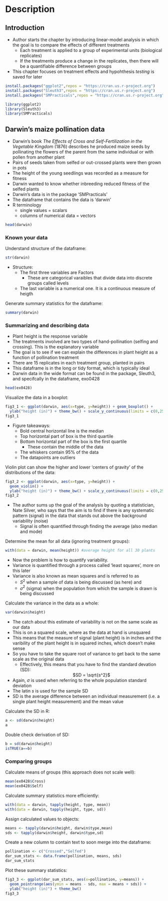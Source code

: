 # Description

## Introduction 
- Author starts the chapter by introducing linear-model analysis in which the goal is to compare the effects of different treatments 
  - Each treatment is applied to a group of experimental units (biological replicates) 
  - If the treatments produce a change in the replicates, then there will be a quantifiable difference between groups 
- This chapter focuses on treatment effects and hypohthesis *testing* is saved for later 

```r
install.packages("ggplot2",repos = "https://cran.us.r-project.org")
install.packages("Sleuth3",repos = "https://cran.us.r-project.org")
install.packages("SMPracticals",repos = "https://cran.us.r-project.org")
```

```r
library(ggplot2)
library(Sleuth3)
library(SMPracticals)
```

## Darwin's maize pollination data 
- Darwin's book *The Effects of Cross and Self-Fertilization in the Vegetable Kingdom* (1876) describes he produced maize seeds by pollinating the flowers of the parent from the same individual or with pollen from another plant 
- Pairs of seeds taken from selfed or out-crossed plants were then grown in pots 
- The height of the young seedlings was recorded as a measure for fitness 
- Darwin wanted to know whether inbreeding reduced fitness of the selfed plants 
- Darwin's data is in the package 'SMPracticals' 
- The dataframe that contains the data is 'darwin' 
- R terminology 
  - single values = scalars
  - columns of numerical data = vectors

```r
head(darwin)
```

### Known your data 

Understand structure of the dataframe: 
```r
str(darwin)
```

- Structure: 
  - The first three variables are Factors 
    - These are categorical varaibles that divide data into discrete groups called levels 
  - The last variable is a numerical one. It is a continuous measure of heigth 

Generate summary statistics for the dataframe: 
```r
summary(darwin)
```

### Summarizing and describing data
- Plant height is the response variable 
- The treatments involved are two types of hand-pollination (selfing and crossing). This is the explanatory variable 
- The goal is to see if we can explain the differences in plant height as a function of pollination treatment 
- There are 15 replicates in each treatment group, planted in pairs 
- This dataframe is in the long or tidy format, which is typically ideal
- Darwin data in the wide format can be found in the package, Sleuth3, and specifcally in the dataframe, exo0428 

```r
head(ex0428)
```

Visualize the data in a boxplot:
```r
fig3_1 <- ggplot(darwin, aes(x=type, y=height)) + geom_boxplot() + 
  ylab("height (in)") + theme_bw() + scale_y_continuous(limits = c(0,25),  breaks=c(0,5,10,15,20,25))
fig3_1
```

- Figure takeaways: 
  - Bold central horizontal line is the median
  - Top horizontal part of box is the third quartile
  - Bottom horizontal part of the box is the first quartile
    - These contain the middle of the data 
  - The whiskers contain 95% of the data 
  - The datapoints are outliers 
  
Violin plot can show the higher and lower 'centers of gravity' of the distributions of the data: 
```r
fig3_2 <- ggplot(darwin, aes(x=type, y=height)) +
  geom_violin() + 
  ylab("height (in)") + theme_bw() + scale_y_continuous(limits = c(0,25),  breaks=c(0,5,10,15,20,25)) + geom_jitter()
fig3_2
```

- The author sums up the goal of the analysis by quoting a statistician, Nate Silver, who says that the aim is to find if there is any systematic pattern (signal) in the data that stands out above the background variability (noise)
  - Signal is often quantified through finding the average (also median and mode)

Determine the mean for all data (ignoring treatment groups): 
```r
with(data = darwin, mean(height)) #average height for all 30 plants 
```

- Now the problem is how to quantify variability. 
- Variance is quantified through a process called 'least squares', more on this later
- Variance is also known as mean squares and is referred to as 
  - $S^{2}$ when a sample of data is being discussed (as here) and 
  - $\sigma$$^{2}$ (sigma) when the population from which the sample is drawn is being discussed
  
Calculate the variance in the data as a whole: 
```r
var(darwin$height) 

```

- The catch about this estimate of variability is not on the same scale as our data 
- This is on a squared scale, where as the data at hand is unsquared 
- This means that the measure of signal (plant height) is in inches and the varibility of the plant height is in squared inches, which doesn't make sense 
- So you have to take the square root of variance to get back to the same scale as the original data 
  - Effectively, this means that you have to find the standard devation (SD): 
<center>
$SD = \sqrt{s^2}$
</center>

- Again, $\sigma$ is used when referring to the whole population standard deviation
- The latin $s$ is used for the sample SD
- SD is the average difference between an individual measurement (i.e. a single plant height measurement) and the mean value

Calculate the SD in R: 
```r
a <- sd(darwin$height)
a
```

Double check derivation of SD: 
```r
b = sd(darwin$height)
isTRUE(a==b)
```

### Comparing groups

Calculate means of groups (this approach does not scale well): 
```r
mean(ex0428$Cross)
mean(ex0428$Self)
```

Calculate summary statistics more efficiently:
```r
with(data = darwin, tapply(height, type, mean))
with(data = darwin, tapply(height, type, sd))

```

Assign calculated values to objects:
```r
means <- tapply(darwin$height, darwin$type,mean)
sds <- tapply(darwin$height, darwin$type,sd)
```

Create a new column to contain text to soon merge into the dataframe: 
```r
pollination <- c("Crossed","Selfed")
dar_sum_stats <- data.frame(pollination, means, sds) 
dar_sum_stats
```

Plot these summary statistics: 
```r
fig3_3 <- ggplot(dar_sum_stats, aes(x=pollination, y=means)) +
  geom_pointrange(aes(ymin = means - sds, max = means + sds)) + 
  ylab("height (in)") + theme_bw() 
fig3_3
```

